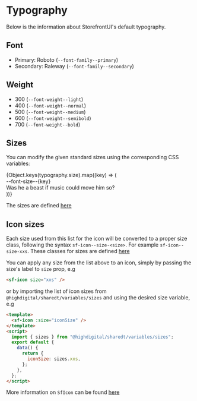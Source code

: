 
<Meta title="Styleguides/Typography" />

<style>{`
.docblock-typeset {
  border-radius: 4px;
  background: #ffffff;
  box-shadow: rgba(0,0,0,0.10) 0 1px 3px 0;
  border: 1px solid rgba(0,0,0,.1);
  margin: 25px 0 40px;
  padding: 30px 20px;
}

.size-row {
  margin-bottom: 1rem;
  display: flex;
  align-items: baseline;
}

.size-row--label {
  margin-right: 30px;
  color: var(--c-gray);
  font-size: 12px;
  min-width: 105px;
}
`}</style>

# Typography

Below is the information about StorefrontUI's default typography.

## Font

- Primary: Roboto (`--font-family--primary`)
- Secondary: Raleway (`--font-family--secondary`)

## Weight

- 300 (`--font-weight--light`)
- 400 (`--font-weight--normal`)
- 500 (`--font-weight--medium`)
- 600 (`--font-weight--semibold`)
- 700 (`--font-weight--bold`)

## Sizes

You can modify the given standard sizes using the corresponding CSS variables:

<div class="docblock-typeset">
  {Object.keys(typography.size).map((key) => (
    <div class="size-row">
      <div class="size-row--label">--font-size--{key}</div>
      <div
        style={{
          lineHeight: 1.2,
          fontWeight: 500,
          fontSize: typography.size[key],
        }}
      >
        Was he a beast if music could move him so?
      </div>
    </div>
  ))}
</div>

The sizes are defined [here](https://github.com/DivanteLtd/storefront-ui/blob/develop/packages/shared/styles/variables/_typography.scss)

## Icon sizes

<Story id="components-atoms-icon--icon-sizes" />

Each size used from this list for the icon will be converted to a proper size class, following the syntax `sf-icon--size-<size>`. For example `sf-icon--size-xxs`. These classes for sizes are defined [here](https://github.com/DivanteLtd/storefront-ui/blob/develop/packages/shared/styles/components/atoms/SfIcon.scss)

You can apply any size from the list above to an icon, simply by passing the size's label to `size` prop, e.g

```html
<sf-icon size="xxs" />
```

or by importing the list of icon sizes from `@highdigital/sharedt/variables/sizes` and using the desired size variable, e.g

```html
<template>
  <sf-icon :size="iconSize" />
</template>
<script>
  import { sizes } from "@highdigital/sharedt/variables/sizes";
  export default {
    data() {
      return {
        iconSize: sizes.xxs,
      };
    },
  };
</script>
```

More information on `SfIcon` can be found [here](?path=/story/atoms-icon--common)
